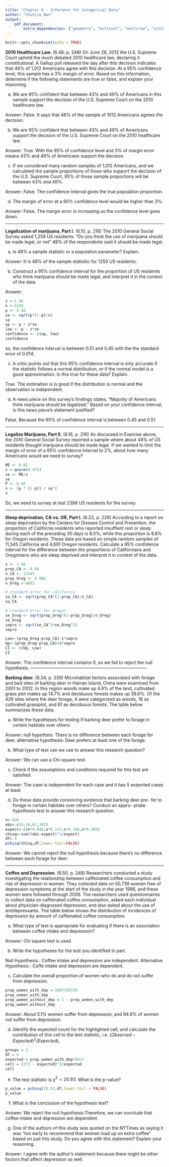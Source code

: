 ```yaml
---
title: "Chapter 6 - Inference for Categorical Data"
author: "Chunjie Nan"
output:
    pdf_document:
        extra_dependencies: ["geometry", "multicol", "multirow", "xcolor"]
---
```


```r
knitr::opts_chunk$set(echo = TRUE)
```

**2010 Healthcare Law.** (6.48, p. 248) On June 28, 2012 the U.S. Supreme Court upheld the much debated 2010 healthcare law, declaring it constitutional. A Gallup poll released the day after this decision indicates that 46% of 1,012 Americans agree with this decision. At a 95% confidence level, this sample has a 3% margin of error. Based on this information, determine if the following statements are true or false, and explain your reasoning.

(a) We are 95% confident that between 43% and 49% of Americans in this sample support the decision of the U.S. Supreme Court on the 2010 healthcare law.

Answer:
False. It says that 46% of the sample of 1012 Americans agrees the decision.

(b) We are 95% confident that between 43% and 49% of Americans support the decision of the U.S. Supreme Court on the 2010 healthcare law.

Answer:
True. With the 95% of confidence level and 3% of margin error means 43% and 49% of Americans
support the decision.

(c) If we considered many random samples of 1,012 Americans, and we calculated the sample proportions of those who support the decision of the U.S. Supreme Court, 95% of those sample proportions will be between 43% and 49%.

Answer:
False. The confidence interval gives the true population proportion.

(d) The margin of error at a 90% confidence level would be higher than 3%.

Answer:
False. The margin error is increasing as the confidence level goes down.





--------------------------------------------------------------------------------

\clearpage

**Legalization of marijuana, Part I.** (6.10, p. 216) The 2010 General Social Survey asked 1,259 US residents: "Do you think the use of marijuana should be made legal, or not" 48% of the respondents said it should be made legal.

(a) Is 48% a sample statistic or a population parameter? Explain.

Answer:
It is 48% of the sample statisitic for 1259 US residents.

(b) Construct a 95% confidence interval for the proportion of US residents who think marijuana should be made legal, and interpret it in the context of the data.

Answer:

```r
z <-1.96
n <-1259
p <- 0.48
se <- sqrt(p*(1-p)/n)
se
up <- p + z*se
low <- p - z*se
confidence <- c(up, low)
confidence
```
so, the confidence interval is between 0.51 and 0.45 with the the standard error of 0.014.

(c) A critic points out that this 95% confidence interval is only accurate if the statistic follows a normal distribution, or if the normal model is a good approximation. Is this true for these data? Explain.

True. The estimation is is good if the distribution is normal and the observation is independent.

(d) A news piece on this survey's findings states, "Majority of Americans think marijuana should be legalized." Based on your confidence interval, is this news piece's statement justified?

False. Because the 95% of confidence interval is between 0.45 and 0.51.




--------------------------------------------------------------------------------

\clearpage

**Legalize Marijuana, Part II.** (6.16, p. 216) As discussed in Exercise above, the 2010 General Social Survey reported a sample where about 48% of US residents thought marijuana should be made legal. If we wanted to limit the margin of error of a 95% confidence interval to 2%, about how many Americans would we need to survey?

```r
ME <- 0.02
z <-qnorm(0.975)
se <- ME/z
se
P <- 0.48
n <- (p * (1-p)) / se^2
n
```
So, we need to survey at leat 2398 US residents for the survey.


--------------------------------------------------------------------------------

\clearpage

**Sleep deprivation, CA vs. OR, Part I.** (6.22, p. 226) According to a report on sleep deprivation by the Centers for Disease Control and Prevention, the proportion of California residents who reported insuffient rest or sleep during each of the preceding 30 days is 8.0%, while this proportion is 8.8% for Oregon residents. These data are based on simple random samples of 11,545 California and 4,691 Oregon residents. Calculate a 95% confidence interval for the difference between the proportions of Californians and Oregonians who are sleep deprived and interpret it in context of the data.

```r
z <- 1.96
prop_CA <- 0.08
n_CA <- 11545
prop_Oreg <- 0.088
n_Oreg <-4691

# standard error for california
se_CA <- sqrt(prop_CA*(1-prop_CA)/n_CA)
se_CA
```
```r
# standard error for Oregon
se_Oreg <- sqrt(prop_Oreg*(1-prop_Oreg)/n_Oreg)
se_Oreg
sepro <- sqrt(se_CA^2+se_Oreg^2)
sepro
```

```r
Low<-(prop_Oreg-prop_CA)-z*sepro
Up<-(prop_Oreg-prop_CA)+z*sepro
CI <- c(Up, Low)
CI

```

Answer:
The confidence interval contains 0, so we fail to reject the null hypothesis.
--------------------------------------------------------------------------------

\clearpage

**Barking deer.** (6.34, p. 239) Microhabitat factors associated with forage and bed sites of barking deer in Hainan Island, China were examined from 2001 to 2002. In this region woods make up 4.8% of the land, cultivated grass plot makes up 14.7% and deciduous forests makes up 39.6%. Of the 426 sites where the deer forage, 4 were categorized as woods, 16 as cultivated grassplot, and 61 as deciduous forests. The table below summarizes these data.

\begin{center}
\begin{tabular}{c c c c c}
Woods	& Cultivated grassplot	& Deciduous forests	 & Other & Total \\
\hline 
4		& 16					& 61			     & 345	 & 426 \\
\end{tabular}
\end{center}

(a) Write the hypotheses for testing if barking deer prefer to forage in certain habitats over others.

Answer:
null hypotheis: There is no difference between each forage for deer.
alternative hypothesis: Deer prefers at least one of the forage.

(b) What type of test can we use to answer this research question?

Answer:
We can use a Chi-square test.

(c) Check if the assumptions and conditions required for this test
are satisfied.

Answer:
The case is independent for each case and it has 5 expected cases at least.

(d) Do these data provide convincing evidence that barking deer pre-
fer to forage in certain habitats over others? Conduct an appro- priate hypothesis test to answer this research question.

```R
n<-426
obs<-c(4,16,67,345)
expect<-c(n*0.048,n*0.147,n*0.396,n*0.409)
chisq<-sum((obs-expect)^2/expect)
df<-3
pchisq(chisq,df,lower.tail=FALSE)
```
Answer:
We cannot reject the null hypothesis because there's no difference between each forage for deer.

--------------------------------------------------------------------------------

\clearpage


**Coffee and Depression.** (6.50, p. 248) Researchers conducted a study investigating the relationship between caffeinated coffee consumption and risk of depression in women. They collected data on 50,739 women free of depression symptoms at the start of the study in the year 1996, and these women were followed through 2006. The researchers used questionnaires to collect data on caffeinated coffee consumption, asked each individual about physician-diagnosed depression, and also asked about the use of antidepressants. The table below shows the distribution of incidences of depression by amount of caffeinated coffee consumption.

\small
\begin{center}
\begin{tabular}{l  l rrrrrr}
	&  \multicolumn{1}{c}{}		& \multicolumn{5}{c}{\textit{Caffeinated coffee consumption}} \\
\cline{3-7}
	&		& $\le$ 1	& 2-6	& 1	& 2-3	& $\ge$ 4	&   \\
	&		& cup/week	& cups/week	& cup/day	& cups/day	& cups/day	& Total  \\
\cline{2-8}
\textit{Clinical} & Yes	& 670 & \fbox{\textcolor{blue}{373}}	& 905	& 564	& 95 	& 2,607 \\
\textit{depression}	& No& 11,545	& 6,244	& 16,329	& 11,726	& 2,288 	& 48,132 \\
\cline{2-8}
				& Total	& 12,215	& 6,617 & 17,234	& 12,290	& 2,383 	& 50,739 \\
\cline{2-8}
\end{tabular}
\end{center}


(a) What type of test is appropriate for evaluating if there is an association between coffee intake and depression?

Answer:
Chi square test is used.

(b) Write the hypotheses for the test you identified in part.

Null Hypothesis : Coffee intake and depression are independent.
Alternative Hypothesis : Coffe intake and depression are dependent.

(c) Calculate the overall proportion of women who do and do not suffer from depression.
```r
prop_women_with_dep = 2607/50739
prop_women_with_dep
prop_women_without_dep = 1 - prop_women_with_dep
prop_women_without_dep
```
Answer:
About 5.1% women suffer from depression, and 94.9% of women not suffer from depression.

(d) Identify the expected count for the highlighted cell, and calculate the contribution of this cell to the test statistic, i.e. ($Observed - Expected)^2 / Expected$).
```R
groups = 5
df = 4
expected = prop_women_with_dep*6617
cell = (373 - expected)^2/expected
cell
```

(e) The test statistic is $\chi^2=20.93$. What is the p-value?

```r
p_value = pchisq(20.93,df,lower.tail = FALSE)
p_value

```
(f) What is the conclusion of the hypothesis test?

Answer:
We reject the null hypothesis.Therefore, we can conclude that coffee intake and depression are dependent.


(g) One of the authors of this study was quoted on the NYTimes as saying it was "too early to recommend that women load up on extra coffee" based on just this study. Do you agree with this statement? Explain your reasoning.

Answer:
I agree with the author's statement because there might be other factors that affect depression as well.





